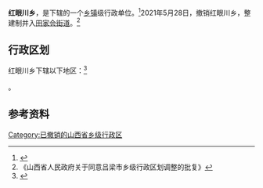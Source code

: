 {{中国乡级行政区|14/11/02/200/000
| 政府驻地 = 田家会村
}}

'''红眼川乡'''，是{{PRC admin/fullname|14/11/02/200/000|3}}下辖的一个[[乡镇|乡镇]]级行政单位。<ref>{{PRC admin/ref sgc|{{PRC admin/parent|14/11/02/200/000}}}}</ref>2021年5月28日，撤销红眼川乡，整建制并入[[田家会街道|田家会街道]]。<ref>《山西省人民政府关于同意吕梁市乡级行政区划调整的批复》</ref>

== 行政区划 ==

红眼川乡下辖以下地区：<ref>{{PRC admin/ref sgc|14/11/02/200/000}}</ref>

{{PRC admin/children|14/11/02/200/000}}。

== 参考资料 ==

{{reflist}}

{{PRC admin/navcat|14/11/02/200/000}}

[[Category:已撤销的山西省乡级行政区|Category:已撤销的山西省乡级行政区]]